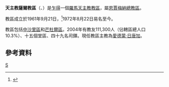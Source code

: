{{Infobox Roman Catholic diocese
|Roman Catholic Diocese of = 天主教薩爾教區
|Latin name of diocese = Dioecesis Sarhensis
|image = Mappa diocesi Sarh.png
|caption = 教區範圍
|location = [[乍得|乍得]]
|territory =[[中沙里區|中沙里區]]、[[芒杜爾區|芒杜爾區]]
|population =111,300
|rite = 拉丁禮
|patron = 
|province = 恩賈梅納
|established = 1961年
|cathedral = [[聖母主教座堂_(薩爾)|聖母主教座堂]]
|副主教座堂 =
|leadership = 主教
|website =
|教宗 = 
|metropolitan = 愛德蒙‧日唐加
|ordinary = 
|coadjutor bishop =
|emeritus = 
}}

'''天主教薩爾教區'''（{{lang-la|Dioecesis Sarhensis}}、{{lang-fr|Diocèse de Sarh}}）是[[乍得|乍得]]一個[[羅馬天主教|羅馬天主教]][[教區|教區]]，屬[[天主教恩賈梅納總教區|恩賈梅納總教區]]。

教區成立於1961年9月21日，<ref>{{cite journal
|journal=[[宗座公報|宗座公報]]
|publisher=梵蒂岡出版社
|date=1962年
|volume=54
|title=''Latissimas Ecclesias''
|page=701
|url=http://www.vatican.va/archive/aas/documents/AAS%2054%20%5B1962%5D%20-%20ocr.pdf
|access-date=2013-07-03
|archive-date=2010-03-27
|archive-url=https://web.archive.org/web/20100327065622/http://www.vatican.va/archive/aas/documents/AAS%2054%20%5B1962%5D%20-%20ocr.pdf
|dead-url=no
}}</ref>1972年8月22日易名至今。

教區包括[[中沙里區|中沙里區]]和[[芒杜爾區|芒杜爾區]]。2004年有教友111,300人（佔轄區總人口10.3%）、十五個堂區、四十九名司鐸。現任教區主教為[[愛德蒙‧日唐加|愛德蒙‧日唐加]]。

==參考資料==
{{reflist}}
{{乍得天主教教區}}

[[Category:乍得天主教教區|S]]